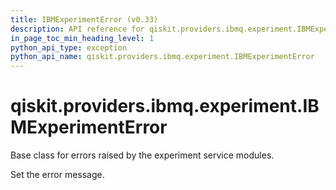 ```yaml
---
title: IBMExperimentError (v0.33)
description: API reference for qiskit.providers.ibmq.experiment.IBMExperimentError in qiskit v0.33
in_page_toc_min_heading_level: 1
python_api_type: exception
python_api_name: qiskit.providers.ibmq.experiment.IBMExperimentError
---
```


<span id="qiskit-providers-ibmq-experiment-ibmexperimenterror" />

# qiskit.providers.ibmq.experiment.IBMExperimentError

<Class id="qiskit.providers.ibmq.experiment.IBMExperimentError" isDedicatedPage={true} github="https://github.com/qiskit/qiskit-ibmq-provider/tree/stable/0.18/qiskit/providers/ibmq/experiment/exceptions.py" signature="IBMExperimentError(*message)" modifiers="exception">
  Base class for errors raised by the experiment service modules.

  Set the error message.
</Class>

